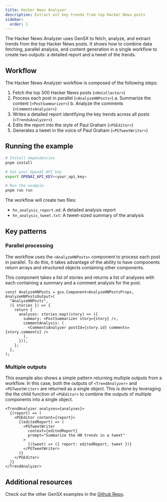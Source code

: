 ```yaml
---
title: Hacker News Analyzer
description: Extract out key trends from top Hacker News posts
sidebar:
  order: 1
---
```


The Hacker News Analyzer uses GenSX to fetch, analyze, and extract trends from the top Hacker News posts. It shows how to combine data fetching, parallel analysis, and content generation in a single workflow to create two outputs: a detailed report and a tweet of the trends.

## Workflow

The Hacker News Analyzer workflow is composed of the following steps:

1. Fetch the top 500 Hacker News posts (`<HnCollector>`)
2. Process each post in parallel (`<AnalyzeHNPosts>`)
   a. Summarize the content (`<PostSummarizer>`)
   b. Analyze the comments (`<CommentsAnalyzer>`)
3. Writes a detailed report identifying the key trends across all posts (`<TrendsAnalyzer>`)
4. Edits the report into the style of Paul Graham (`<PGEditor>`)
5. Generates a tweet in the voice of Paul Graham (`<PGTweetWriter>`)

## Running the example

```bash
# Install dependencies
pnpm install

# Set your OpenAI API key
export OPENAI_API_KEY=<your_api_key>

# Run the example
pnpm run run
```

The workflow will create two files:

- `hn_analysis_report.md`: A detailed analysis report
- `hn_analysis_tweet.txt`: A tweet-sized summary of the analysis

## Key patterns

### Parallel processing

The workflow uses the `<AnalyzeHNPosts>` component to process each post in parallel. To do this, it takes advantage of the ability to have components return arrays and structured objects containing other components.

This component takes a list of stories and returns a list of analyses with each containing a summary and a comment analysis for the post.

```tsx
const AnalyzeHNPosts = gsx.Component<AnalyzeHNPostsProps, AnalyzeHNPostsOutput>(
  "AnalyzeHNPosts",
  ({ stories }) => {
    return {
      analyses: stories.map((story) => ({
        summary: <PostSummarizer story={story} />,
        commentAnalysis: (
          <CommentsAnalyzer postId={story.id} comments={story.comments} />
        ),
      })),
    };
  },
);
```

### Multiple outputs

This example also shows a simple pattern returning multiple outputs from a workflow. In this case, both the outputs of `<TrendAnalyzer>` and `<PGTweetWriter>` are returned as a single object. This is done by leveraging the the child function of `<PGEditor>` to combine the outputs of multiple components into a single object.

```tsx
<TrendAnalyzer analyses={analyses}>
  {(report) => (
    <PGEditor content={report}>
      {(editedReport) => (
        <PGTweetWriter
          context={editedReport}
          prompt="Summarize the HN trends in a tweet"
        >
          {(tweet) => ({ report: editedReport, tweet })}
        </PGTweetWriter>
      )}
    </PGEditor>
  )}
</TrendAnalyzer>
```

## Additional resources

Check out the other GenSX examples in the [Github Repo](https://github.com/cortexclick/gensx).
